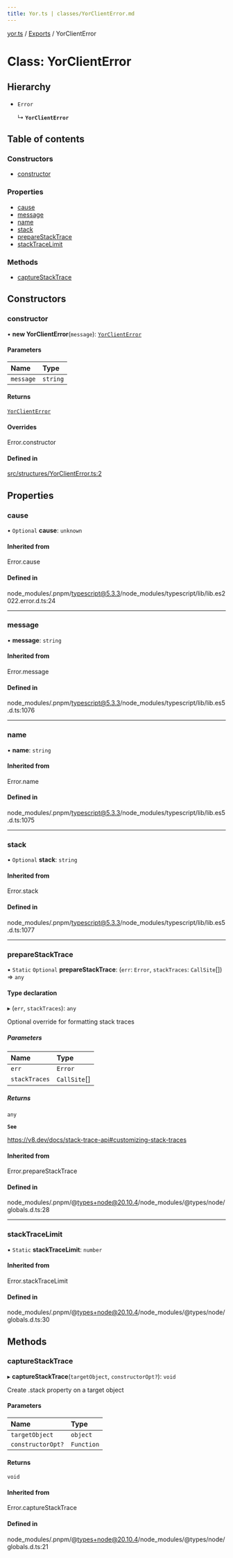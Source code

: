 ```yaml
---
title: Yor.ts | classes/YorClientError.md
---
```

[yor.ts](../README.md) / [Exports](../modules.md) / YorClientError

# Class: YorClientError

## Hierarchy

- `Error`

  ↳ **`YorClientError`**

## Table of contents

### Constructors

- [constructor](YorClientError.md#constructor)

### Properties

- [cause](YorClientError.md#cause)
- [message](YorClientError.md#message)
- [name](YorClientError.md#name)
- [stack](YorClientError.md#stack)
- [prepareStackTrace](YorClientError.md#preparestacktrace)
- [stackTraceLimit](YorClientError.md#stacktracelimit)

### Methods

- [captureStackTrace](YorClientError.md#capturestacktrace)

## Constructors

### constructor

• **new YorClientError**(`message`): [`YorClientError`](YorClientError.md)

#### Parameters

| Name | Type |
| :------ | :------ |
| `message` | `string` |

#### Returns

[`YorClientError`](YorClientError.md)

#### Overrides

Error.constructor

#### Defined in

[src/structures/YorClientError.ts:2](https://github.com/OreOreki/yor.ts/blob/ba81725/src/structures/YorClientError.ts#L2)

## Properties

### cause

• `Optional` **cause**: `unknown`

#### Inherited from

Error.cause

#### Defined in

node_modules/.pnpm/typescript@5.3.3/node_modules/typescript/lib/lib.es2022.error.d.ts:24

___

### message

• **message**: `string`

#### Inherited from

Error.message

#### Defined in

node_modules/.pnpm/typescript@5.3.3/node_modules/typescript/lib/lib.es5.d.ts:1076

___

### name

• **name**: `string`

#### Inherited from

Error.name

#### Defined in

node_modules/.pnpm/typescript@5.3.3/node_modules/typescript/lib/lib.es5.d.ts:1075

___

### stack

• `Optional` **stack**: `string`

#### Inherited from

Error.stack

#### Defined in

node_modules/.pnpm/typescript@5.3.3/node_modules/typescript/lib/lib.es5.d.ts:1077

___

### prepareStackTrace

▪ `Static` `Optional` **prepareStackTrace**: (`err`: `Error`, `stackTraces`: `CallSite`[]) => `any`

#### Type declaration

▸ (`err`, `stackTraces`): `any`

Optional override for formatting stack traces

##### Parameters

| Name | Type |
| :------ | :------ |
| `err` | `Error` |
| `stackTraces` | `CallSite`[] |

##### Returns

`any`

**`See`**

https://v8.dev/docs/stack-trace-api#customizing-stack-traces

#### Inherited from

Error.prepareStackTrace

#### Defined in

node_modules/.pnpm/@types+node@20.10.4/node_modules/@types/node/globals.d.ts:28

___

### stackTraceLimit

▪ `Static` **stackTraceLimit**: `number`

#### Inherited from

Error.stackTraceLimit

#### Defined in

node_modules/.pnpm/@types+node@20.10.4/node_modules/@types/node/globals.d.ts:30

## Methods

### captureStackTrace

▸ **captureStackTrace**(`targetObject`, `constructorOpt?`): `void`

Create .stack property on a target object

#### Parameters

| Name | Type |
| :------ | :------ |
| `targetObject` | `object` |
| `constructorOpt?` | `Function` |

#### Returns

`void`

#### Inherited from

Error.captureStackTrace

#### Defined in

node_modules/.pnpm/@types+node@20.10.4/node_modules/@types/node/globals.d.ts:21
